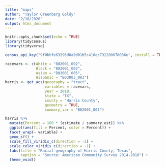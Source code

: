 ```yaml
---
title: "maps"
author: "Taylor Greenberg Goldy"
date: "2/18/2020"
output: html_document
---
```


```r
knitr::opts_chunk$set(echo = TRUE)
library(tidycensus)
library(tidyverse)

census_api_key("9f8bbfe63296d8a9d01b5c410ec732200678036e", install = TRUE)

racevars <- c(White = "B02001_002", 
              Black = "B02001_003", 
              Asian = "B02001_005",
              Hispanic = "B03003_003")
harris <- get_acs(geography = "tract",
                  variables = racevars, 
                  year = 2018,
                  state = "TX",
                  county = "Harris County",
                  geometry = TRUE,
                  summary_var = "B02001_001") 

harris %>%
  mutate(Percent = 100 * (estimate / summary_est)) %>%
  ggplot(aes(fill = Percent, color = Percent)) +
  facet_wrap(~ variable) +
  geom_sf() +
  scale_fill_viridis_c(direction = -1) +
  scale_color_viridis_c(direction = -1) +
  labs(title = "Racial geography of Harris County, Texas",
       caption = "Source: American Community Survey 2014-2018") +
  theme_void()

```
